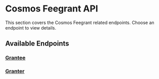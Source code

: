 # Cosmos Feegrant API

This section covers the Cosmos Feegrant related endpoints. Choose an endpoint to view details.

## Available Endpoints

<div className="grid grid-cols-1 md:grid-cols-3 gap-4 mb-6 mt-4">
 <a href="./feegrant/grantee" className="nextra-card focus-visible:nextra-focus flex flex-col justify-start overflow-hidden rounded-lg border border-gray-200 text-current no-underline hover:shadow-gray-100 dark:shadow-none dark:hover:shadow-none shadow-gray-100 active:shadow-sm active:shadow-gray-200 transition-all duration-200 hover:border-gray-300 bg-transparent shadow-sm dark:border-neutral-800 hover:bg-slate-50 hover:shadow-md dark:hover:border-neutral-700 dark:hover:bg-neutral-900">
 <span class="flex items-center gap-2 p-4 text-gray-700 hover:text-gray-900 after:transition-transform after:duration-75 group-hover:after:translate-x-0.5 group-focus:after:translate-x-0.5 dark:text-neutral-200 dark:hover:text-neutral-50">
 <h3 className="m-0 text-base font-semibold">Grantee</h3>
 </span>
 </a>
 <a href="./feegrant/granter" className="nextra-card focus-visible:nextra-focus flex flex-col justify-start overflow-hidden rounded-lg border border-gray-200 text-current no-underline hover:shadow-gray-100 dark:shadow-none dark:hover:shadow-none shadow-gray-100 active:shadow-sm active:shadow-gray-200 transition-all duration-200 hover:border-gray-300 bg-transparent shadow-sm dark:border-neutral-800 hover:bg-slate-50 hover:shadow-md dark:hover:border-neutral-700 dark:hover:bg-neutral-900">
 <span class="flex items-center gap-2 p-4 text-gray-700 hover:text-gray-900 after:transition-transform after:duration-75 group-hover:after:translate-x-0.5 group-focus:after:translate-x-0.5 dark:text-neutral-200 dark:hover:text-neutral-50">
 <h3 className="m-0 text-base font-semibold">Granter</h3>
 </span>
 </a>
</div>
